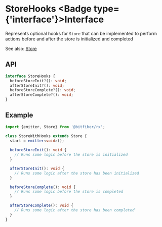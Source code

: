 
# StoreHooks <Badge type={'interface'}>Interface</Badge>

Represents optional hooks for `Store` that can be implemented to perform
actions before and after the store is initialized and completed

See also: [Store](/store/reference/store)

## API

```ts copy
interface StoreHooks {
  beforeStoreInit?(): void;
  afterStoreInit?(): void;
  beforeStoreComplete?(): void;
  afterStoreComplete?(): void;
}
```

## Example

```ts copy
import {emitter, Store} from '@bitfiber/rx';

class StoreWithHooks extends Store {
  start = emitter<void>();
  
  beforeStoreInit(): void {
    // Runs some logic before the store is initialized
  }

  afterStoreInit(): void {
    // Runs some logic after the store has been initialized
  }

  beforeStoreComplete(): void {
    // Runs some logic before the store is completed
  }

  afterStoreComplete(): void {
    // Runs some logic after the store has been completed
  }
}
```
